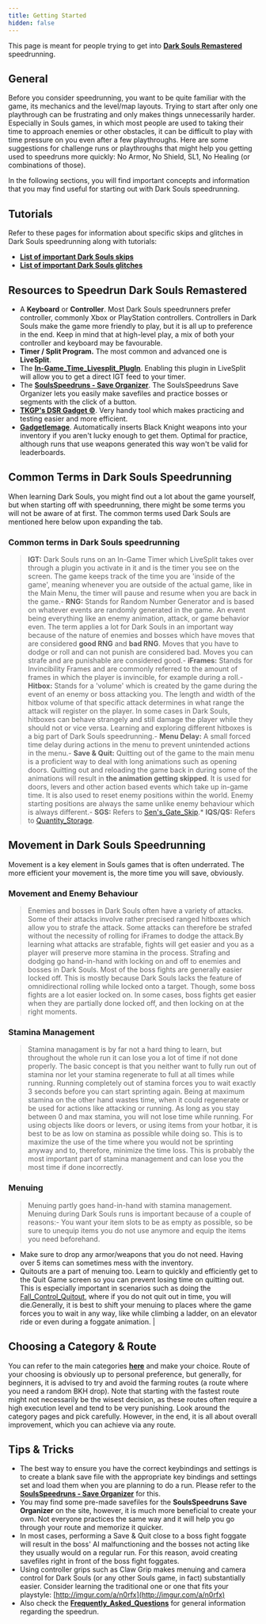 ```yaml
---
title: Getting Started
hidden: false
---
```


This page is meant for people trying to get into [**Dark Souls Remastered**](/ds1remaster) speedrunning.

## General

Before you consider speedrunning, you want to be quite familiar with the game, its mechanics and the level/map layouts. Trying to start after only one playthrough can be frustrating and only makes things unnecessarily harder. Especially in Souls games, in which most people are used to taking their time to approach enemies or other obstacles, it can be difficult to play with time pressure on you even after a few playthroughs. Here are some suggestions for challenge runs or playthroughs that might help you getting used to speedruns more quickly: No Armor, No Shield, SL1, No Healing (or combinations of those).

In the following sections, you will find important concepts and information that you may find useful for starting out with Dark Souls speedrunning.

## Tutorials

Refer to these pages for information about specific skips and glitches in Dark Souls speedrunning along with tutorials:

- [**List of important Dark Souls skips**](/Category:Skip_\(Dark_Souls\))
- [**List of important Dark Souls glitches**](/Category:Glitch_\(Dark_Souls\))

## Resources to Speedrun Dark Souls Remastered

- A **Keyboard** or **Controller**. Most Dark Souls speedrunners prefer controller, commonly Xbox or PlayStation controllers. Controllers in Dark Souls make the game more friendly to play, but it is all up to preference in the end. Keep in mind that at high-level play, a mix of both your controller and keyboard may be favourable.
- **Timer / Split Program.** The most common and advanced one is **LiveSplit**.
- The [**In-Game\_Time\_Livesplit\_PlugIn**](https://github.com/CapitaineToinon/LiveSplit.DarkSoulsIGT). Enabling this plugin in LiveSplit will allow you to get a direct IGT feed to your timer.
- The [**SoulsSpeedruns - Save Organizer**](https://github.com/Kahmul/SoulsSpeedruns-Save-Organizer/releases). The SoulsSpeedruns Save Organizer lets you easily make savefiles and practice bosses or segments with the click of a button.
- [**TKGP's DSR Gadget ©**](https://github.com/JKAnderson/DSR-Gadget/releases). Very handy tool which makes practicing and testing easier and more efficient.
- [**Gadgetlemage**](https://github.com/CapitaineToinon/Gadgetlemage/releases). Automatically inserts Black Knight weapons into your inventory if you aren't lucky enough to get them. Optimal for practice, although runs that use weapons generated this way won't be valid for leaderboards.

## Common Terms in Dark Souls Speedrunning

When learning Dark Souls, you might find out a lot about the game yourself, but when starting off with speedrunning, there might be some terms you will not be aware of at first. The common terms used Dark Souls are mentioned here below upon expanding the tab.


### Common terms in Dark Souls speedrunning

> **IGT:** Dark Souls runs on an In-Game Timer which LiveSplit takes over through a plugin you activate in it and is the timer you see on the screen. The game keeps track of the time you are 'inside of the game', meaning whenever you are outside of the actual game, like in the Main Menu, the timer will pause and resume when you are back in the game.- **RNG:** Stands for Random Number Generator and is based on whatever events are randomly generated in the game. An event being everything like an enemy animation, attack, or game behavior even. The term applies a lot for Dark Souls in an important way because of the nature of enemies and bosses which have moves that are considered **good RNG** and **bad RNG**. Moves that you have to dodge or roll and can not punish are considered bad. Moves you can strafe and are punishable are considered good.- **iFrames:** Stands for Invincibility Frames and are commonly referred to the amount of frames in which the player is invincible, for example during a roll.- **Hitbox:** Stands for a 'volume' which is created by the game during the event of an enemy or boss attacking you. The length and width of the hitbox volume of that specific attack determines in what range the attack will register on the player. In some cases in Dark Souls, hitboxes can behave strangely and still damage the player while they should not or vice versa. Learning and exploring different hitboxes is a big part of Dark Souls speedrunning.- **Menu Delay:** A small forced time delay during actions in the menu to prevent unintended actions in the menu.- **Save & Quit:** Quitting out of the game to the main menu is a proficient way to deal with long animations such as opening doors. Quitting out and reloading the game back in during some of the animations will result in **the animation getting skipped**. It is used for doors, levers and other action based events which take up in-game time. It is also used to reset enemy positions within the world. Enemy starting positions are always the same unlike enemy behaviour which is always different.- **SGS:** Refers to [Sen's_Gate_Skip](/darksouls/sens-gate-skip).* **IQS/QS:** Refers to [Quantity_Storage](/darksouls/quantity-storage).

## Movement in Dark Souls Speedrunning

Movement is a key element in Souls games that is often underrated. The more efficient your movement is, the more time you will save, obviously.


### Movement and Enemy Behaviour

> Enemies and bosses in Dark Souls often have a variety of attacks. Some of their attacks involve rather precised ranged hitboxes which allow you to strafe the attack. Some attacks can therefore be strafed without the necessity of rolling for iFrames to dodge the attack.By learning what attacks are strafable, fights will get easier and you as a player will preserve more stamina in the process. Strafing and dodging go hand-in-hand with locking on and off to enemies and bosses in Dark Souls. Most of the boss fights are generally easier locked off. This is mostly because Dark Souls lacks the feature of omnidirectional rolling while locked onto a target. Though, some boss fights are a lot easier locked on. In some cases, boss fights get easier when they are partially done locked off, and then locking on at the right moments.


### Stamina Management

> Stamina managament is by far not a hard thing to learn, but throughout the whole run it can lose you a lot of time if not done properly. The basic concept is that you neither want to fully run out of stamina nor let your stamina regenerate to full at all times while running. Running completely out of stamina forces you to wait exactly 3 seconds before you can start sprinting again. Being at maximum stamina on the other hand wastes time, when it could regenerate or be used for actions like attacking or running. As long as you stay between 0 and max stamina, you will not lose time while running. For using objects like doors or levers, or using items from your hotbar, it is best to be as low on stamina as possible while doing so. This is to maximize the use of the time where you would not be sprinting anyway and to, therefore, minimize the time loss. This is probably the most important part of stamina management and can lose you the most time if done incorrectly.

### Menuing

> Menuing partly goes hand-in-hand with stamina management. Menuing during Dark Souls runs is important because of a couple of reasons:- You want your item slots to be as empty as possible, so be sure to unequip items you do not use anymore and equip the items you need beforehand.

- Make sure to drop any armor/weapons that you do not need. Having over 5 items can sometimes mess with the inventory.
- Quitouts are a part of menuing too. Learn to quickly and efficiently get to the Quit Game screen so you can prevent losing time on quitting out. This is especially important in scenarios such as doing the [Fall_Control_Quitout](/darksouls/fall-control-quitout), where if you do not quit out in time, you will die.Generally, it is best to shift your menuing to places where the game forces you to wait in any way, like while climbing a ladder, on an elevator ride or even during a foggate animation. |

## Choosing a Category & Route

You can refer to the main categories [**here**](/ds1remasterleaderboards-.26-categories) and make your choice. Route of your choosing is obviously up to personal preference, but generally, for beginners, it is advised to try and avoid the farming routes (a route where you need a random BKH drop). Note that starting with the fastest route might not necessarily be the wisest decision, as these routes often require a high execution level and tend to be very punishing. Look around the category pages and pick carefully. However, in the end, it is all about overall improvement, which you can achieve via any route.

## Tips & Tricks

- The best way to ensure you have the correct keybindings and settings is to create a blank save file with the appropriate key bindings and settings set and load them when you are planning to do a run. Please refer to the [**SoulsSpeedruns - Save Organizer**](https://github.com/Kahmul/SoulsSpeedruns-Save-Organizer) for this.
- You may find some pre-made savefiles for the **SoulsSpeedruns  Save Organizer** on the site, however, it is much more beneficial to create your own. Not everyone practices the same way and it will help you go through your route and memorize it quicker.
- In most cases, performing a Save & Quit close to a boss fight foggate will result in the boss' AI malfunctioning and the bosses not acting like they usually would on a regular run. For this reason, avoid creating savefiles right in front of the boss fight foggates.
- Using controller grips such as Claw Grip makes menuing and camera control for Dark Souls (or any other Souls game, in fact) substantially easier. Consider learning the traditional one or one that fits your playstyle: [http://imgur.com/a/n0rfx](http://imgur.com/a/n0rfx)
- Also check the [**Frequently\_Asked\_Questions**](/darksouls/frequently-asked-questions) for general information regarding the speedrun.
